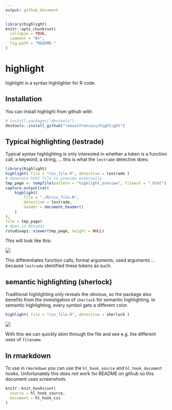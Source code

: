 ```yaml
---
output: github_document
---
```


```r
library(highlight)
knitr::opts_chunk$set(
  collapse = TRUE,
  comment = "#>",
  fig.path = "README-"
)
```

# highlight

highlight is a syntax highlighter for R code. 

## Installation

You can install highlight from github with:

```r
# install.packages("devtools")
devtools::install_github("romainfrancois/highlight")
```

## Typical highlighting (lestrade)

Typical syntax highlighting is only interested in whether a token is a function 
call, a keyword, a string, ... this is what the `lestrade` detective does:

```r
library(highlight)
highlight( file = "css_file.R", detective = lestrade )
# Generate html file to preview externally 
tmp_page <- tempfile(pattern = "highlight_preview", fileext = ".html")
capture.output(cat(
    highlight(
        file = "./R/css_file.R",
        detective = lestrade,
        header = document_header()
    )
),
file = tmp_page)
# Open in RStudio
rstudioapi::viewer(tmp_page, height = NULL)
```

This will look like this: 

![](img/lestrade.png)

This differentiates <span class="functioncall">function calls</span>, 
<span class="symbol_formalargs">formal arguments</span>,  <span class="symbol_argument">used arguments</span> ... 
because `lestrade` identified these tokens as such. 

## semantic highlighting (sherlock)

Traditional highlighting only reveals the obvious, so the package also benefits from 
the investigation of `sherlock` for semantic highlighting. In semantic highlighting, 
every symbol gets a different color. 

```r
highlight( file = "css_file.R", detective = sherlock )
```

![](img/sherlock.png)


With this we can quickly skim through the file and see e.g. the different uses of `filename`. 

## In rmarkdown

To use in `rmarkdown` you can use the `hl_hook_source` and `hl_hook_document` hooks. Unfortunately this 
does not work for README on github so this document uses screenshots. 

```r
knitr::knit_hooks$set( 
  source = hl_hook_source, 
  document = hl_hook_css
)
```
